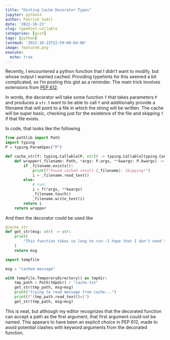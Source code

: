 ```yaml
---
title: "Hinting Cache Decorator Types"
jupyter: python3
author: Patrick Sadil
date: '2022-10-23'
slug: typehint-callable
categories: [gist]
tags: [python]
lastmod: '2022-10-23T22:59:09-04:00'
image: featured.png
execute: 
  echo: true
---
```


Recently, I encountered a python function that I didn't want to modify, but whose output I wanted cached. Providing typehints for this seemed a bit complicated, so I'm posting this gist as a reminder. The main trick involves extensions from [PEP 612](https://peps.python.org/pep-0612/). 

In words, the decorator will take some function `f` that takes parameters `P` and produces a `str`. I want to be able to call `f` and additionally provide a filename that will point to a file in which the string will be written. The cache will be super basic, checking just for the existence of the file and skipping `f` if that file exists. 

In code, that looks like the following

```python
from pathlib import Path
import typing
P = typing.ParamSpec("P")

def cache_str(f: typing.Callable[P, str]) -> typing.Callable[typing.Concatenate[Path, P], str]:
    def wrapper(_filename: Path, *args: P.args, **kwargs: P.kwargs) -> str:
        if _filename.exists():
            print(f"Found cached result {_filename}. Skipping!")
            i = _filename.read_text()
        else:
            # run!
            i = f(*args, **kwargs)
            _filename.touch()
            _filename.write_text(i)
        return i
    return wrapper
```

And then the decorator could be used like

```python
@cache_str
def get_str(msg: str) -> str:
    print(
        "This function takes so long to run--I hope that I don't need to run it twice"
    )
    return msg
```

```python
import tempfile

msg = "cached message"

with tempfile.TemporaryDirectory() as tmpdir:
    tmp_path = Path(tmpdir) / "cache.txt"
    get_str(tmp_path, msg=msg)
    print("trying to read message from cache...")
    print(f"{tmp_path.read_text()=}")
    get_str(tmp_path, msg=msg)

```


This is neat, but although my editor recognizes that the decorated function can accept a path as the first argument, that first argument could not be named. This appears to have been an explicit choice in PEP 612, made to avoid potential clashes with keyword arguments from the decorated function. 
